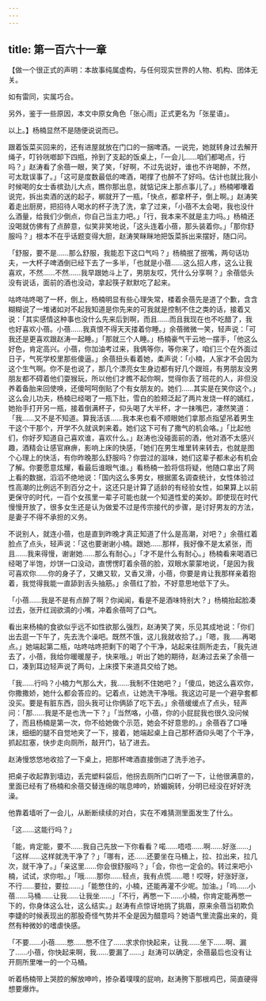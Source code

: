 ```yaml
---
---
---
```

title: 第一百六十一章
---




【做一个很正式的声明：本故事纯属虚构，与任何现实世界的人物、机构、团体无关。

如有雷同，实属巧合。

另外，鉴于一些原因，本文中原女角色「张心雨」正式更名为「张星语」。

以上。】杨楠显然不是随便说说而已。

跟着饭菜买回来的，还有进屋就放在门口的一捆啤酒。一说完，她就转身过去解开绳子，叮铃咣啷卸下四瓶，拎到了支起的饭桌上，「一会儿……咱们都喝点，行吗？」赵涛看了余蓓一眼，笑了笑，「好啊，不过先说好，谁也不许喝醉，不然，可太耽误事了。」「这可是度数最低的啤酒，喝撑了也醉不了好吗。估计也就比我小时候喝的女士香槟劲儿大点，瞧你那出息，就惦记床上那点事儿了。」杨楠嘟囔着说完，拆出卖酒的送的起子，梆就开了一瓶，「快点，都拿杯子，倒上啊。」赵涛笑着走出厨房，把招待人喝水的杯子洗了洗，拿了过来，「小蓓不太会喝，我也没什么酒量，给我们少倒点，你自己当主力吧。」「行，我本来不就是主力吗。」杨楠还没喝就仿佛有了点醉意，似笑非笑地说，「这头连着小蓓，那头装着你。」「那你舒服吗？」根本不在乎话题变得大胆，赵涛笑眯眯地把饭菜拆出来摆好，随口问。

「舒服，要不是……那么舒服，我能忍下这口气吗？」杨楠抿了抿嘴，两句话功夫，一大杯子啤酒倒已经下去了一多半，「也就是小蓓……这么招人疼，这么让我喜欢，不然……不然……我早跟她斗上了，男朋友哎，凭什么分享啊？」余蓓低头没有说话，面前的酒也没动，拿起筷子默默吃了起来。

咕咚咕咚喝了一杯，倒上，杨楠明显有些心理失常，楼着余蓓先是道了个歉，含含糊糊说了一堆诸如对不起我知道是你先来的可我就是控制不住之类的话，接着又说：「其实感情这种事也没什么先来后到啊，而且……而且我现在也不吃醋了，我也好喜欢小蓓。小蓓……我真恨不得天天搂着你睡。」余蓓微微一笑，轻声说：「可我还是更喜欢跟赵涛一起睡。」「那就三个人睡。」杨楠豪气干云地一摆手，「他这么好色，肯定高兴。小蓓，你加油考过来，我俩等你，等你来了，咱们三个在外面过日子，气死学校里那些傻逼。」余蓓扭头看着她，柔声说：「小楠，人家才不会因为这个生气啊。你不是也说了，那几个漂亮女生身边都有好几个跟班，有男朋友没男朋友都不碍着他们耍猴玩，所以他们才瞧不起你啊，觉得你丢了班花的人，非但没养着备胎来回使唤，还傻呵呵倒贴了个有女朋友的。她们……其实是在笑你这个。」这么会儿功夫，杨楠已经喝了一瓶下肚，雪白的脸颊泛起了两片发烧一样的嫣红，她抬手打开另一瓶，接着倒满杯子，仰头喝了大半杯，才一抹嘴巴，凄然笑道：「我……又不是不知道。算我活该……我本来也看不顺眼她们拿那点指望吊着男生干这个干那个，开学不久就讽刺来着。她们这下可有了撒气的机会咯。」「比起他们，你好歹知道自己喜欢谁，喜欢什么。」赵涛也没碰面前的酒，他对酒不太感兴趣，酒精会让感官麻痹，影响上床的快感，「她们在男生堆里转来转去，也就是图个心理上的快活，有你昨晚那么舒服吗？你尝过的滋味，她们这辈子都未必有机会了解。你要愿意炫耀，看最后谁眼气谁。」看杨楠一脸将信将疑，他随口拿出了网上看的数据，滔滔不绝地说：「国内这么多男女，根据匿名调查统计，女性体验过性高潮的比例远不到百分之十，这还只是计算了适龄的有经验女性，如果算上以前更保守的时代，一百个女孩里一辈子可能也就一个知道性爱的美妙。即使现在时代慢慢开放了，很多女生还是认为做爱不过是传宗接代的步骤，是讨好男友的方法，是妻子不得不承担的义务。

不说别人，就连小蓓，也是直到昨晚才真正知道了什么是高潮，对吧？」余蓓红着脸点了点头，轻声说：「这也要谢谢小楠。跟她……那样，我好像不是太紧张，而且……我来得慢，谢谢她……那么有耐心。」「才不是什么有耐心。」杨楠看来喝酒已经喝了半饱，炒饼一口没动，直愣愣盯着余蓓的脸，双眼水蒙蒙地说，「是因为我可喜欢你……你的身子了，又嫩又软，又香又滑，小蓓，你要是肯让我那样亲着抱着，我觉得我能一直舔到舌头抽筋。」余蓓红了脸，不好意思地低下了头。

「小蓓……我是不是有点醉了啊？你闻闻，看是不是酒味特别大？」杨楠抬起脸凑过去，张开红润欲滴的小嘴，冲着余蓓呵了口气。

看出来杨楠的食欲似乎远不如性欲那么强烈，赵涛笑了笑，乐见其成地说：「你们出去逛一下午了，先去洗个澡吧。既然不饿，这儿我就收拾了。」「嗯，我……再喝点。」她端起第二瓶，咕咚咕咚把剩下的喝了个干净，站起来往厕所走去，「我先进去了，小蓓，我给你暖暖屋子，快来哦。」听出了她的期待，赵涛过去亲了余蓓一口，凑到耳边轻声说了两句，上床摸下来道具交给了她。

「我……行吗？小楠力气那么大，我……我制不住她吧？」「傻瓜，她这么喜欢你，你撒撒娇，她什么都会答应的。记着点，让她洗干净哦。我这边可是一个避孕套都没买。要是有脏东西，回头我可让你俩舔了吃下去。」余蓓缓缓点了点头，轻声问：「那……我是不是也洗一下？」「当然咯，小蓓，你的小屁屁我也很久没问候了，而且杨楠是第一次，你不给她做个示范，她会不好意思的。」余蓓吞了口唾沫，细细的腿不自觉地夹了一下，接着，她端起桌上自己那杯酒仰头喝了个干净，抓起肛塞，快步走向厕所，敲开门，钻了进去。

赵涛慢悠悠地收拾了一下桌上，把那杯啤酒直接倒进了洗手池子。

把桌子收起靠到墙边，丢完塑料袋后，他拐去厕所门口听了一下，让他很满意的，里面已经有了杨楠和余蓓交替连绵的喘息呻吟，娇媚婉转，分明已经没在好好洗澡。

他靠着墙听了一会儿，从断断续续的对白，实在不难猜测里面发生了什么。

「这……这能行吗？」

「能，肯定能，要不……我自己先放一下你看看？喏……唔唔……啊……好涨……」「这样……这样就洗干净了？」「哪有，还……还要坐在马桶上，拉、拉出来，拉几次，就干净了。」「亲这里……你会很舒服吗？」「会，你也一定会的。转过来吧小楠，试试，求你啦。」「哦……那你……轻点，我有点慌……嗯！哎呀，好涨好涨，不行……要拉，要拉……」「能憋住的，小楠，还能再灌不少呢。加油。」「呜……小蓓……马桶……让我……让我坐……」「不行，再憋一下……小楠，你肯定能再憋一下的，你身体这么壮，这么结实。」赵涛有点惊讶地挑了挑眉，原来余蓓当初欺负李婕的时候表现出的那股奇怪气势并不全是因为醋意吗？她语气里流露出来的，竟然有种微妙的嗜虐快感。

「不要……小蓓……憋……憋不住了……求求你快起来，让我……坐下……啊、漏了……小蓓，你快起来啊，我……要漏了……」赵涛可以确定，余蓓最后也没有让开厕所里唯一的一个马桶。

听着杨楠带上哭腔的解放呻吟，掺杂着噗噗的屁响，赵涛胯下那根鸡巴，简直硬得想要爆炸。